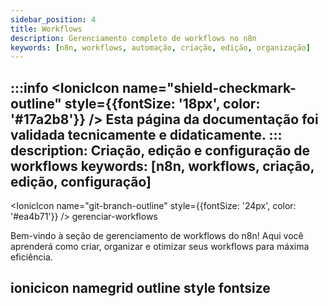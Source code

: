 ---
sidebar_position: 4
title: Workflows
description: Gerenciamento completo de workflows no n8n
keywords: [n8n, workflows, automação, criação, edição, organização]
---

:::info
<IonicIcon name="shield-checkmark-outline" style={{fontSize: '18px', color: '#17a2b8'}} />
Esta página da documentação foi validada tecnicamente e didaticamente.
:::
description: Criação, edição e configuração de workflows
keywords: [n8n, workflows, criação, edição, configuração]
---

<IonicIcon name="git-branch-outline" style={{fontSize: '24px', color: '#ea4b71'}} />
gerenciar-workflows

Bem-vindo à seção de gerenciamento de workflows do n8n! Aqui você aprenderá como criar, organizar e otimizar seus workflows para máxima eficiência.

## ionicicon namegrid outline style fontsize
